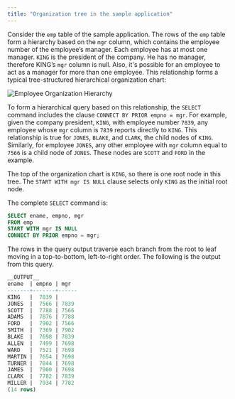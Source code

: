 ```yaml
---
title: "Organization tree in the sample application"
---
```


<div id="organization_tree_in_the_sample_application" class="registered_link"></div>

Consider the `emp` table of the sample application. The rows of the `emp` table form a hierarchy based on the `mgr` column, which contains the employee number of the employee’s manager. Each employee has at most one manager. `KING` is the president of the company. He has no manager, therefore KING’s `mgr` column is null. Also, it's possible for an employee to act as a manager for more than one employee. This relationship forms a typical tree-structured hierarchical organization chart:

![Employee Organization Hierarchy](../../images/employee_organization_hierarchy.png)

To form a hierarchical query based on this relationship, the `SELECT` command includes the clause `CONNECT BY PRIOR empno = mgr`. For example, given the company president, `KING`, with employee number `7839`, any employee whose `mgr` column is `7839` reports directly to `KING`. This relationship is true for `JONES`, `BLAKE`, and `CLARK`, the child nodes of `KING`. Similarly, for employee `JONES`, any other employee with `mgr` column equal to `7566` is a child node of `JONES`. These nodes are `SCOTT` and `FORD` in the example.

The top of the organization chart is `KING`, so there is one root node in this tree. The `START WITH mgr IS NULL` clause selects only `KING` as the initial root node.

The complete `SELECT` command is:

```sql
SELECT ename, empno, mgr
FROM emp
START WITH mgr IS NULL
CONNECT BY PRIOR empno = mgr;
```

The rows in the query output traverse each branch from the root to leaf moving in a top-to-bottom, left-to-right order. The following is the output from this query.

```sql
__OUTPUT__
ename  | empno | mgr
-------+-------+------
KING   |  7839 |
JONES  |  7566 | 7839
SCOTT  |  7788 | 7566
ADAMS  |  7876 | 7788
FORD   |  7902 | 7566
SMITH  |  7369 | 7902
BLAKE  |  7698 | 7839
ALLEN  |  7499 | 7698
WARD   |  7521 | 7698
MARTIN |  7654 | 7698
TURNER |  7844 | 7698
JAMES  |  7900 | 7698
CLARK  |  7782 | 7839
MILLER |  7934 | 7782
(14 rows)
```
